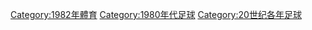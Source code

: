 {{Commons category|1982 in association football}}

[[Category:1982年體育|Category:1982年體育]]
[[Category:1980年代足球|Category:1980年代足球]]
[[Category:20世纪各年足球|Category:20世纪各年足球]]